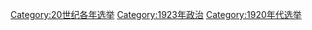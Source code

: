{{Cat topic in year| topic=选举| year=1923}}
{{Commonscat|Elections in 1923}}

[[Category:20世纪各年选举|Category:20世纪各年选举]]
[[Category:1923年政治|Category:1923年政治]]
[[Category:1920年代选举|Category:1920年代选举]]